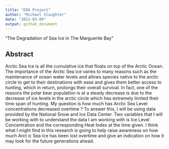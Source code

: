```yaml
---
title: "EDA Project"
author: "Michael Slaughter"
date: "2021-03-09"
output: github_document
---
```


"The Degradation of Sea Ice in The Marguerite Bay"

## Abstract

Arctic Sea Ice is all the cumulative ice that floats on top
of the Arctic Ocean. The importance of the Arctic Sea ice varies to many reasons such as the maintenance of ocean water levels and allows species native to the arctic circle to get to their destinations with ease and gives them better access to hunting, which in return, prolongs their overall survival. In fact, one of the reasons the polar bear population is at a steady decrease is due to the decrease of ice levels in the arctic circle which has extremely limited their time span of hunting. My question is how much has Arctic Sea Level concentrations decreased overtime ? To answer this, I will be using data provided by the National Snow and Ice Data Center. Two variables that I will be working with to understand the data I am working with is Ice Level Concentration and the corresponding Heat Index at the time given. I think what I might find in this research is going to help raise awareness on how much Arct
ic Sea Ice has been lost overtime and give an indication on how it may look for the future generations
ahead.